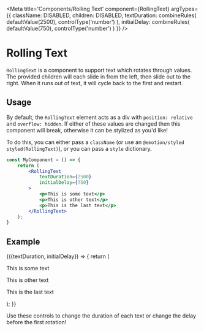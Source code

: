

<Meta 
    title='Components/Rolling Text'
    component={RollingText}
    argTypes={{
        className: DISABLED,
        children: DISABLED,
        textDuration: combineRules(
            defaultValue(2500),
            controlType('number')
        ),
        initialDelay: combineRules(
            defaultValue(750),
            controlType('number')
        )
    }}
/>

# Rolling Text
`RollingText` is a component to support text which rotates through values.
The provided children will each slide in from the left, then slide out
to the right. When it runs out of text, it will cycle back to the first
and restart.

## Usage
By default, the `RollingText` element acts as a div with `position: relative` and
`overflow: hidden`. If either of these values are changed then this component will
break, otherwise it can be stylized as you'd like!

To do this, you can either pass a `className` (or use an `@emotion/styled`
`styled(RollingText)`), or you can pass a `style` dictionary.

```jsx
const MyComponent = () => {
    return (
        <RollingText
            textDuration={2500}
            initialDelay={750}
        >
            <p>This is some text</p>
            <p>This is other text</p>
            <p>This is the last text</p>
        </RollingText>
    );
}
```

## Example

<Canvas>
    <Story name='Rolling Text Element'>
        {({textDuration, initialDelay}) => {
            return (
                <RollingText
                    textDuration={textDuration}
                    initialDelay={initialDelay}
                    style={{height: '100px'}}
                >
                    <p>This is some text</p>
                    <p>This is other text</p>
                    <p>This is the last text</p>
                </RollingText>
            );
        }}
    </Story>
</Canvas>

Use these controls to change the duration of each text
or change the delay before the first rotation!
<ArgsTable story='Rolling Text Element' />
